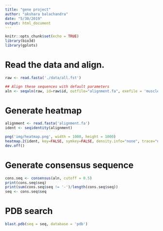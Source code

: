 ```yaml
---
title: "gene project"
author: "akshara balachandra"
date: "5/30/2019"
output: html_document
---
```


```r
knitr::opts_chunk$set(echo = TRUE)
library(bio3d)
library(gplots)
```

# Read the data and align.
```r
raw <- read.fasta('./data/all.fst')

## Align these sequences with default parameters
aln <- seqaln(raw, id=raw$id, outfile="alignment.fa", exefile = 'muscle')
```

# Generate heatmap

```r
alignment <- read.fasta('alignment.fa')
ident <- seqidentity(alignment)

png('img/heatmap.png', width = 1000, height = 1000)
heatmap.2(ident, key=FALSE, symkey=FALSE, density.info="none", trace="none", margins = c(21, 21), cexRow = 2, cexCol = 2)
dev.off()
```

# Generate consensus sequence
```r
cons.seq <- consensus(aln, cutoff = 0.5)
print(cons.seq$seq)
print(sum(cons.seq$seq != '-')/length(cons.seq$seq))
seq <- cons.seq$seq
```

# PDB search
```r
blast.pdb(seq = seq, database = 'pdb')
```

